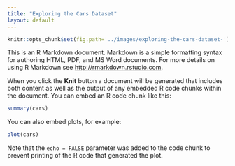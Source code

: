 ```yaml
---
title: "Exploring the Cars Dataset"
layout: default
---
```


```r
knitr::opts_chunk$set(fig.path='../images/exploring-the-cars-dataset-')
```

This is an R Markdown document. Markdown is a simple formatting syntax for authoring HTML, PDF, and MS Word documents. For more details on using R Markdown see <http://rmarkdown.rstudio.com>.

When you click the **Knit** button a document will be generated that includes both content as well as the output of any embedded R code chunks within the document. You can embed an R code chunk like this:

```r
summary(cars)
```

You can also embed plots, for example:

```r
plot(cars)
```

Note that the `echo = FALSE` parameter was added to the code chunk to prevent printing of the R code that generated the plot.
